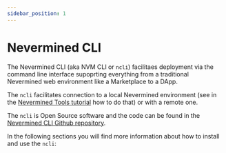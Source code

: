 ```yaml
---
sidebar_position: 1
---
```


# Nevermined CLI

The Nevermined CLI (aka NVM CLI or `ncli`) facilitaes deployment via the command line interface supoprting everything from a traditional Nevermined web environment like a Marketplace to a DApp.

The `ncli` facilitates connection to a local Nevermined environment (see in the [Nevermined Tools tutorial](https://docs.nevermined.io/docs/tutorials/running-locally) how to do that) or with a remote one.

The `ncli` is Open Source software and the code can be found in the [Nevermined CLI Github repository](https://github.com/nevermined-io/cli/).

In the following sections you will find more information about how to install and use the `ncli`:



<DocCardList />

